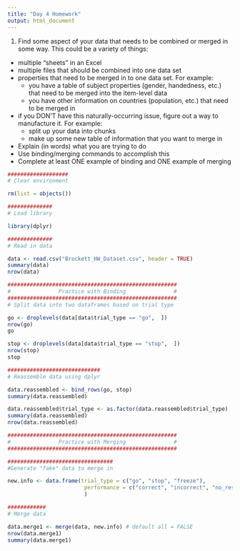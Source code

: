 ```yaml
---
title: "Day 4 Homework"
output: html_document
---
```


1. Find some aspect of your data that needs to be combined or merged in some way.  This could be a variety of things:
  - multiple "sheets" in an Excel
  - multiple files that should be combined into one data set
  - properties that need to be merged in to one data set. For example:
    - you have a table of subject properties (gender, handedness, etc.) that need to be merged into the item-level data
    - you have other information on countries (population, etc.) that need to be merged in
  - if you DON'T have this naturally-occurring issue, figure out a way to manufacture it. For example:
    - split up your data into chunks
    - make up some new table of information that you want to merge in
  - Explain (in words) what you are trying to do
  - Use binding/merging commands to accomplish this
  - Complete at least ONE example of binding and ONE example of merging

```r
###################
# Clear environment

rm(list = objects())

##############
# Load library

library(dplyr)

##############
# Read in data

data <- read.csv("Brockett_HW_Dataset.csv", header = TRUE)
summary(data)
nrow(data)

#####################################################
#               Practice with Binding               #
#####################################################
# Split data into two dataframes based on trial type

go <- droplevels(data[data$trial_type == "go",  ]) 
nrow(go)
go

stop <- droplevels(data[data$trial_type == "stop",  ])
nrow(stop)
stop

#############################
# Reassemble data using dplyr

data.reassembled <- bind_rows(go, stop) 
summary(data.reassembled)

data.reassembled$trial_type <- as.factor(data.reassembled$trial_type)
summary(data.reassembled)
nrow(data.reassembled)

#####################################################
#               Practice with Merging               #
#####################################################

#################################
#Generate "fake" data to merge in

new.info <- data.frame(trial_type = c("go", "stop", "freeze"),
                        performance = c("correct", "incorrect", "no_response")
                        )

############
# Merge data

data.merge1 <- merge(data, new.info) # default all = FALSE
nrow(data.merge1)
summary(data.merge1)

```
